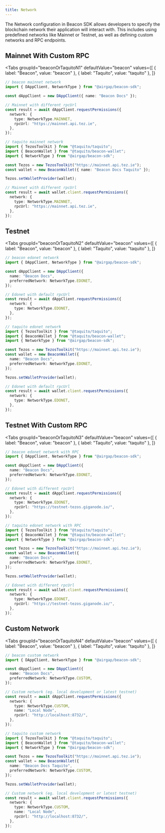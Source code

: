 ```yaml
---
title: Network
---
```


The Network configuration in Beacon SDK allows developers to specify the blockchain network their application will interact with.
This includes using predefined networks like Mainnet or Testnet, as well as defining custom networks and RPC endpoints.


## Mainnet With Custom RPC

<Tabs
  groupId="beaconOrTaquitoN1"
  defaultValue="beacon"
  values={[
    { label: "Beacon", value: "beacon" },
    { label: "Taquito", value: "taquito" },
  ]}
>
  <TabItem value="beacon">

```ts live
// beacon mainnet network
import { DAppClient, NetworkType } from "@airgap/beacon-sdk";

const dAppClient = new DAppClient({ name: "Beacon Docs" });

// Mainnet with different rpcUrl
const result = await dAppClient.requestPermissions({
  network: {
    type: NetworkType.MAINNET,
    rpcUrl: "https://mainnet.api.tez.ie",
  },
});
```

</TabItem>

<TabItem value="taquito">

```ts live
// taquito mainnet network
import { TezosToolkit } from "@taquito/taquito";
import { BeaconWallet } from "@taquito/beacon-wallet";
import { NetworkType } from "@airgap/beacon-sdk";

const Tezos = new TezosToolkit("https://mainnet.api.tez.ie");
const wallet = new BeaconWallet({ name: "Beacon Docs Taquito" });

Tezos.setWalletProvider(wallet);

// Mainnet with different rpcUrl
const result = await wallet.client.requestPermissions({
  network: {
    type: NetworkType.MAINNET,
    rpcUrl: "https://mainnet.api.tez.ie",
  },
});
```

</TabItem>
</Tabs>

## Testnet

<Tabs
  groupId="beaconOrTaquitoN2"
  defaultValue="beacon"
  values={[
    { label: "Beacon", value: "beacon" },
    { label: "Taquito", value: "taquito" },
  ]}
>
  <TabItem value="beacon">

```ts live
// beacon edonet network
import { DAppClient, NetworkType } from "@airgap/beacon-sdk";

const dAppClient = new DAppClient({
  name: "Beacon Docs",
  preferredNetwork: NetworkType.EDONET,
});

// Edonet with default rpcUrl
const result = await dAppClient.requestPermissions({
  network: {
    type: NetworkType.EDONET,
  },
});
```

</TabItem>

<TabItem value="taquito">

```ts live
// taquito edonet network
import { TezosToolkit } from "@taquito/taquito";
import { BeaconWallet } from "@taquito/beacon-wallet";
import { NetworkType } from "@airgap/beacon-sdk";

const Tezos = new TezosToolkit("https://mainnet.api.tez.ie");
const wallet = new BeaconWallet({
  name: "Beacon Docs",
  preferredNetwork: NetworkType.EDONET,
});

Tezos.setWalletProvider(wallet);

// Edonet with default rpcUrl
const result = await wallet.client.requestPermissions({
  network: {
    type: NetworkType.EDONET,
  },
});
```

</TabItem>
</Tabs>

## Testnet With Custom RPC

<Tabs
  groupId="beaconOrTaquitoN3"
  defaultValue="beacon"
  values={[
    { label: "Beacon", value: "beacon" },
    { label: "Taquito", value: "taquito" },
  ]}
>
  <TabItem value="beacon">

```ts live
// beacon edonet network with RPC
import { DAppClient, NetworkType } from "@airgap/beacon-sdk";

const dAppClient = new DAppClient({
  name: "Beacon Docs",
  preferredNetwork: NetworkType.EDONET,
});

// Edonet with different rpcUrl
const result = await dAppClient.requestPermissions({
  network: {
    type: NetworkType.EDONET,
    rpcUrl: "https://testnet-tezos.giganode.io/",
  },
});
```

</TabItem>

<TabItem value="taquito">

```ts live
// taquito edonet network with RPC
import { TezosToolkit } from "@taquito/taquito";
import { BeaconWallet } from "@taquito/beacon-wallet";
import { NetworkType } from "@airgap/beacon-sdk";

const Tezos = new TezosToolkit("https://mainnet.api.tez.ie");
const wallet = new BeaconWallet({
  name: "Beacon Docs",
  preferredNetwork: NetworkType.EDONET,
});

Tezos.setWalletProvider(wallet);

// Edonet with different rpcUrl
const result = await wallet.client.requestPermissions({
  network: {
    type: NetworkType.EDONET,
    rpcUrl: "https://testnet-tezos.giganode.io/",
  },
});
```

</TabItem>
</Tabs>

## Custom Network

<Tabs
  groupId="beaconOrTaquitoN4"
  defaultValue="beacon"
  values={[
    { label: "Beacon", value: "beacon" },
    { label: "Taquito", value: "taquito" },
  ]}
>
  <TabItem value="beacon">

```ts live
// beacon custom network
import { DAppClient, NetworkType } from "@airgap/beacon-sdk";

const dAppClient = new DAppClient({
  name: "Beacon Docs",
  preferredNetwork: NetworkType.CUSTOM,
});

// Custom network (eg. local development or latest testnet)
const result = await dAppClient.requestPermissions({
  network: {
    type: NetworkType.CUSTOM,
    name: "Local Node",
    rpcUrl: "http://localhost:8732/",
  },
});
```

</TabItem>

<TabItem value="taquito">

```ts live
// taquito custom network
import { TezosToolkit } from "@taquito/taquito";
import { BeaconWallet } from "@taquito/beacon-wallet";
import { NetworkType } from "@airgap/beacon-sdk";

const Tezos = new TezosToolkit("https://mainnet.api.tez.ie");
const wallet = new BeaconWallet({
  name: "Beacon Docs Taquito",
  preferredNetwork: NetworkType.CUSTOM,
});

Tezos.setWalletProvider(wallet);

// Custom network (eg. local development or latest testnet)
const result = await wallet.client.requestPermissions({
  network: {
    type: NetworkType.CUSTOM,
    name: "Local Node",
    rpcUrl: "http://localhost:8732/",
  },
});
```

</TabItem>
</Tabs>

